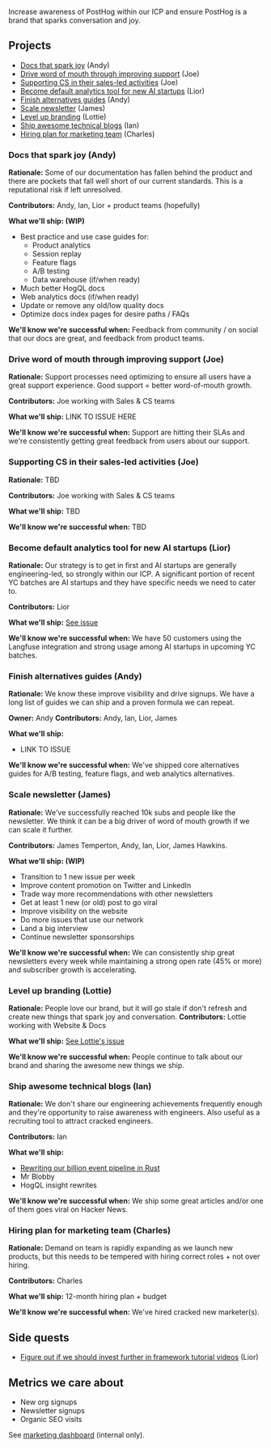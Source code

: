 Increase awareness of PostHog within our ICP and ensure PostHog is a brand that sparks conversation and joy.

## Projects

- [Docs that spark joy](#docs-that-spark-joy-andy) (Andy)
- [Drive word of mouth through improving support](#drive-word-of-mouth-through-improving-support-joe) (Joe)
- [Supporting CS in their sales-led activities](#supporting-cs-in-their-sales-led-activities-joe) (Joe)
- [Become default analytics tool for new AI startups](#become-default-analytics-tool-for-new-ai-startups-lior) (Lior)
- [Finish alternatives guides](#finish-alternatives-guides-andy) (Andy)
- [Scale newsletter](#scale-newsletter-james) (James)
- [Level up branding](#level-up-branding-lottie) (Lottie)
- [Ship awesome technical blogs](#ship-awesome-technical-blogs-ian) (Ian)
- [Hiring plan for marketing team](#hiring-plan-for-marketing-team-charles) (Charles)

### Docs that spark joy (Andy)

**Rationale:** Some of our documentation has fallen behind the product and there are pockets that fall well short of our current standards. This is a reputational risk if left unresolved.

**Contributors:** Andy, Ian, Lior + product teams (hopefully)

**What we'll ship: (WIP)**
- Best practice and use case guides for:
  - Product analytics
  - Session replay
  - Feature flags
  - A/B testing
  - Data warehouse (if/when ready)
- Much better HogQL docs
- Web analytics docs (if/when ready)
- Update or remove any old/low quality docs
- Optimize docs index pages for desire paths / FAQs

**We'll know we're successful when:** Feedback from community / on social that our docs are great, and feedback from product teams.

### Drive word of mouth through improving support (Joe)

**Rationale:** Support processes need optimizing to ensure all users have a great support experience. Good support = better word-of-mouth growth.

**Contributors:** Joe working with Sales & CS teams

**What we'll ship:** LINK TO ISSUE HERE

**We'll know we're successful when:** Support are hitting their SLAs and we're consistently getting great feedback from users about our support.

### Supporting CS in their sales-led activities (Joe)

**Rationale:** TBD

**Contributors:** Joe working with Sales & CS teams

**What we'll ship:** TBD

**We'll know we're successful when:** TBD

### Become default analytics tool for new AI startups (Lior)

**Rationale:** Our strategy is to get in first and AI startups are generally engineering-led, so strongly within our ICP. A significant portion of recent YC batches are AI startups and they have specific needs we need to cater to.

**Contributors:** Lior

**What we'll ship:** [See issue](https://github.com/PostHog/meta/issues/190)

**We'll know we're successful when:** We have 50 customers using the Langfuse integration and strong usage among AI startups in upcoming YC batches.

### Finish alternatives guides (Andy)

**Rationale:** We know these improve visibility and drive signups. We have a long list of guides we can ship and a proven formula we can repeat.

**Owner:** Andy
**Contributors:** Andy, Ian, Lior, James

**What we'll ship:**
- LINK TO ISSUE

**We'll know we're successful when:** We've shipped core alternatives guides for A/B testing, feature flags, and web analytics alternatives.

### Scale newsletter (James)

**Rationale:** We've successfully reached 10k subs and people like the newsletter. We think it can be a big driver of word of mouth growth if we can scale it further.

**Contributors:** James Temperton, Andy, Ian, Lior, James Hawkins. 

**What we'll ship: (WIP)**
- Transition to 1 new issue per week
- Improve content promotion on Twitter and LinkedIn
- Trade way more recommendations with other newsletters
- Get at least 1 new (or old) post to go viral
- Improve visibility on the website
- Do more issues that use our network
- Land a big interview
- Continue newsletter sponsorships

**We'll know we're successful when:** We can consistently ship great newsletters every week while maintaining a strong open rate (45% or more) and subscriber growth is accelerating.

### Level up branding (Lottie)

**Rationale:** People love our brand, but it will go stale if don't refresh and create new things that spark joy and conversation.
**Contributors:** Lottie working with Website & Docs

**What we'll ship:** [See Lottie's issue](https://github.com/PostHog/meta/issues/191)

**We'll know we're successful when:** People continue to talk about our brand and sharing the awesome new things we ship.

### Ship awesome technical blogs (Ian)

**Rationale:** We don't share our engineering achievements frequently enough and they're opportunity to raise awareness with engineers. Also useful as a recruiting tool to attract cracked engineers.

**Contributors:** Ian

**What we'll ship:**
  - [Rewriting our billion event pipeline in Rust](https://github.com/PostHog/posthog.com/issues/7893)
  - Mr Blobby
  - HogQL insight rewrites

**We'll know we're successful when:** We ship some great articles and/or one of them goes viral on Hacker News.

### Hiring plan for marketing team (Charles)

**Rationale:** Demand on team is rapidly expanding as we launch new products, but this needs to be tempered with hiring correct roles + not over hiring.

**Contributors:** Charles

**What we'll ship:** 12-month hiring plan + budget

**We'll know we're successful when:** We've hired cracked new marketer(s).

## Side quests

- [Figure out if we should invest further in framework tutorial videos](https://github.com/PostHog/posthog.com/issues/7908) (Lior)

## Metrics we care about

- New org signups
- Newsletter signups
- Organic SEO visits

See [marketing dashboard](https://us.posthog.com/project/2/dashboard/51661) (internal only).